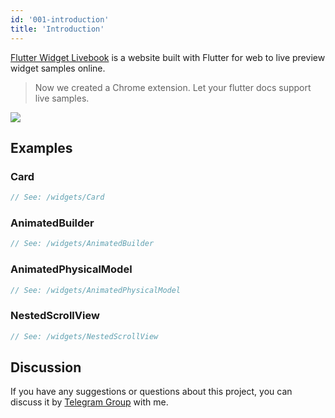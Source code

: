 ```yaml
---
id: '001-introduction'
title: 'Introduction'
---
```


[Flutter Widget Livebook](https://flutter-widget.live) is a website built with Flutter for web to live preview widget samples online.

> Now we created a Chrome extension. Let your flutter docs support live samples.

[![](/images/chrome-web-store.svg)](https://chrome.google.com/webstore/detail/flutter-widget-livebook/lnabimpogllgckbeoneoegflahpefomf)

## Examples

### Card

```dart liveslice=Card
// See: /widgets/Card
```

### AnimatedBuilder

```dart liveslice=AnimatedBuilder height=400px
// See: /widgets/AnimatedBuilder
```

### AnimatedPhysicalModel

```dart liveslice=AnimatedPhysicalModel
// See: /widgets/AnimatedPhysicalModel
```

### NestedScrollView

```dart liveslice=NestedScrollView mockup=iPhone7
// See: /widgets/NestedScrollView
```

## Discussion

If you have any suggestions or questions about this project, you can discuss it by [Telegram Group](https://t.me/flutterwidgetlivebook) with me.
